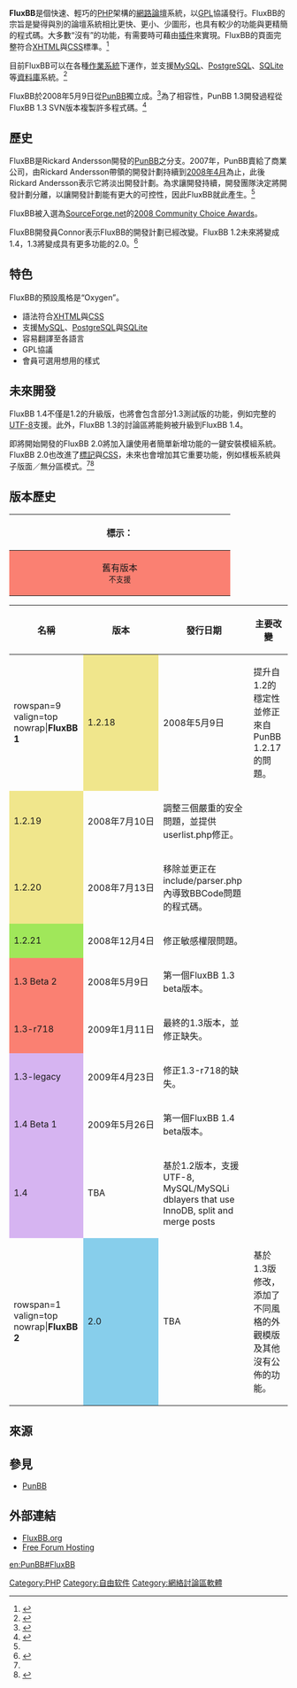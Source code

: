 {{NoteTA|G1=IT|G2=FL}}
{{Infobox_Software
 |name=FluxBB
 |screenshot=FluxBB 1.4.png
 |screenshto size=300px
 |caption=FluxBB 1.4
 |developer=FluxBB.org開發團隊
 |latest_release_version=1.5.11
 |latest_release_date={{release date and age|2018|12|31}}
 |operating_system=[[PHP|PHP]] / [[MySQL|MySQL]]
 |genre=[[網路論壇|網路論壇]]
 |license=[[GPL|GPL]]
 |website=[http://fluxbb.org fluxbb.org]
}}

'''FluxBB'''是個快速、輕巧的[[PHP|PHP]]架構的[[網路論壇|網路論壇]]系統，以[[GPL|GPL]]協議發行。FluxBB的宗旨是變得與別的論壇系統相比更快、更小、少圖形，也具有較少的功能與更精簡的程式碼。大多數“沒有”的功能，有需要時可藉由[[插件|插件]]來實現。FluxBB的頁面完整符合[[XHTML|XHTML]]與[[CSS|CSS]]標準。<ref name="about">{{Cite web |url=http://fluxbb.org/about/ |title=About FluxBB |accessdate=2008-05-11 |archive-date=2008-05-12 |archive-url=https://web.archive.org/web/20080512122118/http://fluxbb.org/about/ |dead-url=yes }}</ref>

目前FluxBB可以在各種[[作業系統|作業系統]]下運作，並支援[[MySQL|MySQL]]、[[PostgreSQL|PostgreSQL]]、[[SQLite|SQLite]]等[[資料庫|資料庫]]系統。<ref>{{Cite web |url=http://fluxbb.org/about/requirements.php |title=Requirements of FluxBB |accessdate=2008-05-11 |archive-date=2008-05-12 |archive-url=https://web.archive.org/web/20080512122129/http://fluxbb.org/about/requirements.php |dead-url=no }}</ref>

FluxBB於2008年5月9日從[[PunBB|PunBB]]獨立成。<ref name="development-team-annoucement">{{cite web|author=Connor|date=2008-05-09|title=Development team annoucement|publisher=FluxBB.org|accessdate=2008-05-10|url=http://fluxbb.org/forums/topic/81/development-team-annoucement/|archive-date=2012-03-13|archive-url=https://www.webcitation.org/667hcslFZ?url=http://fluxbb.org/forums/viewtopic.php?id=81|dead-url=no}}</ref>為了相容性，PunBB 1.3開發過程從FluxBB 1.3 SVN版本複製許多程式碼。<ref>{{Cite web |url=http://punbb.informer.com/forums/viewtopic.php?id=19353 |title=PunBB forums - PunBB 1.3 RC |accessdate=2008-06-18 |archive-date=2008-06-18 |archive-url=https://web.archive.org/web/20080618071423/http://punbb.informer.com/forums/viewtopic.php?id=19353 |dead-url=no }}</ref>

== 歷史 ==
FluxBB是Rickard Andersson開發的[[PunBB|PunBB]]之分支。2007年，PunBB賣給了商業公司，由Rickard Andersson帶領的開發計劃持續到[[2008年4月|2008年4月]]為止，此後Rickard Andersson表示它將淡出開發計劃。為求讓開發持續，開發團隊決定將開發計劃分離，以讓開發計劃能有更大的可控性，因此FluxBB就此產生。<ref name="about" />

FluxBB被入選為[[SourceForge.net|SourceForge.net]]的[https://web.archive.org/web/20080207164634/http://sourceforge.net/community/cca08 2008 Community Choice Awards]。

FluxBB開發員Connor表示FluxBB的開發計劃已經改變。FluxBB 1.2未來將變成1.4，1.3將變成具有更多功能的2.0。<ref name="future">{{cite web|author=Connor|date=2009-01-10|title=The future of FluxBB|publisher=FluxBB.org|accessdate=2009-01-10|url=http://fluxbb.org/forums/topic/2465/the-future-of-fluxbb/|archive-date=2010-04-21|archive-url=https://web.archive.org/web/20100421163844/http://fluxbb.org/forums/topic/2465/the-future-of-fluxbb/|dead-url=no}}</ref>

== 特色 ==
FluxBB的預設風格是“Oxygen”。

* 語法符合[[XHTML|XHTML]]與[[CSS|CSS]]
* 支援[[MySQL|MySQL]]、[[PostgreSQL|PostgreSQL]]與[[SQLite|SQLite]]
* 容易翻譯至各語言
* GPL協議
* 會員可選用想用的樣式

== 未來開發 ==
FluxBB 1.4不僅是1.2的升級版，也將會包含部分1.3測試版的功能，例如完整的[[UTF-8|UTF-8]]支援。此外，FluxBB 1.3的討論區將能夠被升級到FluxBB 1.4。

即將開始開發的FluxBB 2.0將加入讓使用者簡單新增功能的一鍵安裝模組系統。FluxBB 2.0也改進了[[置標語言|標記]]與[[CSS|CSS]]，未來也會增加其它重要功能，例如樣板系統與子版面／無分區模式。<ref name="future"></ref><ref>{{Cite web |url=http://fluxbb.org/about/development.php |title=FluxBB Development |access-date=2008-05-11 |archive-url=https://web.archive.org/web/20080512122124/http://fluxbb.org/about/development.php |archive-date=2008-05-12 |dead-url=yes }}</ref>

== 版本歷史 ==

{| class="wikitable"
!colspan="5"|標示：
|-
|style="white-space:nowrap;background-color:#fa8072;" width="20%" align="center"|舊有版本<br /><small>不支援</small>
|style="white-space:nowrap;background-color:#f0e68c;" width="20%" align="center"|舊有版本<br /><small>支援中</small>
|style="white-space:nowrap;background-color:#A0E75A;" width="20%" align="center"|現有版本
|style="white-space:nowrap;background-color:#D6B4F1;" width="20%" align="center"|測試版本
|style="white-space:nowrap;background-color:#87ceeb;" width="20%" align="center"|未來版本
|}

{| class="wikitable"
! 名稱
! 版本
! 發行日期
! 主要改變
|-
|rowspan=9 valign=top nowrap|'''FluxBB 1'''
|style="white-space: nowrap;background-color:#f0e68c;"| 1.2.18
|style="white-space: nowrap;"| 2008年5月9日
| 提升自1.2的穩定性並修正來自PunBB 1.2.17的問題。
|-
|style="white-space: nowrap;background-color:#f0e68c;"| 1.2.19
|style="white-space: nowrap;"| 2008年7月10日
| 調整三個嚴重的安全問題，並提供userlist.php修正。
|-
|style="white-space: nowrap;background-color:#f0e68c;"| 1.2.20
|style="white-space: nowrap;"| 2008年7月13日
| 移除並更正在include/parser.php內導致BBCode問題的程式碼。
|-
|style="white-space: nowrap;background-color:#A0E75A;"| 1.2.21
|style="white-space: nowrap;"| 2008年12月4日
| 修正敏感權限問題。
|-
|style="white-space: nowrap;background-color:#fa8072;"| 1.3 Beta 2
|style="white-space: nowrap;"| 2008年5月9日
| 第一個FluxBB 1.3 beta版本。
|-
|style="white-space: nowrap;background-color:#fa8072;"| 1.3-r718
|style="white-space: nowrap;"| 2009年1月11日
| 最終的1.3版本，並修正缺失。
|-
|style="white-space: nowrap;background-color:#D6B4F1;"| 1.3-legacy
|style="white-space: nowrap;"| 2009年4月23日
| 修正1.3-r718的缺失。
|-
|style="white-space: nowrap;background-color:#D6B4F1;"| 1.4 Beta 1
|style="white-space: nowrap;"| 2009年5月26日
| 第一個FluxBB 1.4 beta版本。
|-
|style="white-space: nowrap;background-color:#D6B4F1;"| 1.4
|style="white-space: nowrap;"| TBA
| 基於1.2版本，支援UTF-8, MySQL/MySQLi dblayers that use InnoDB, split and merge posts
|-
|rowspan=1 valign=top nowrap|'''FluxBB 2'''
|style="white-space: nowrap;background-color:#87ceeb;"| 2.0
|style="white-space: nowrap;"|TBA
| 基於1.3版修改，添加了不同風格的外觀模版及其他沒有公佈的功能。
|}

== 來源 ==
{{reflist}}

== 參見 ==
* [[PunBB|PunBB]]

== 外部連結 ==
* [http://fluxbb.org FluxBB.org]{{Wayback|url=http://fluxbb.org/ |date=20170806204034 }}
* [https://web.archive.org/web/20160309234907/http://en.fluxbb.info/ Free Forum Hosting]

[[Category:PHP|Category:PHP]]
[[Category:自由软件|Category:自由软件]]
[[Category:網絡討論區軟體|Category:網絡討論區軟體]]

[[en:PunBB#FluxBB|en:PunBB#FluxBB]]